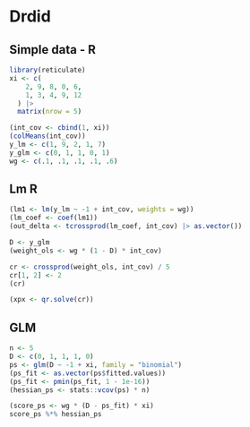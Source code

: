 
# Drdid

## Simple data - R

```r
library(reticulate)
xi <- c(
    2, 9, 8, 0, 6,
    1, 3, 4, 9, 12
  ) |> 
  matrix(nrow = 5) 

(int_cov <- cbind(1, xi))
(colMeans(int_cov))
y_lm <- c(1, 9, 2, 1, 7)
y_glm <- c(0, 1, 1, 0, 1)
wg <- c(.1, .1, .1, .1, .6)
```

## Lm R

```r
(lm1 <- lm(y_lm ~ -1 + int_cov, weights = wg))
(lm_coef <- coef(lm1))
(out_delta <- tcrossprod(lm_coef, int_cov) |> as.vector())

D <- y_glm
(weight_ols <- wg * (1 - D) * int_cov)

cr <- crossprod(weight_ols, int_cov) / 5
cr[1, 2] <- 2
(cr)

(xpx <- qr.solve(cr))
```


## GLM

```r
n <- 5
D <- c(0, 1, 1, 1, 0)
ps <- glm(D ~ -1 + xi, family = "binomial")
(ps_fit <- as.vector(ps$fitted.values))
(ps_fit <- pmin(ps_fit, 1 - 1e-16))
(hessian_ps <- stats::vcov(ps) * n)

(score_ps <- wg * (D - ps_fit) * xi)
score_ps %*% hessian_ps
```

